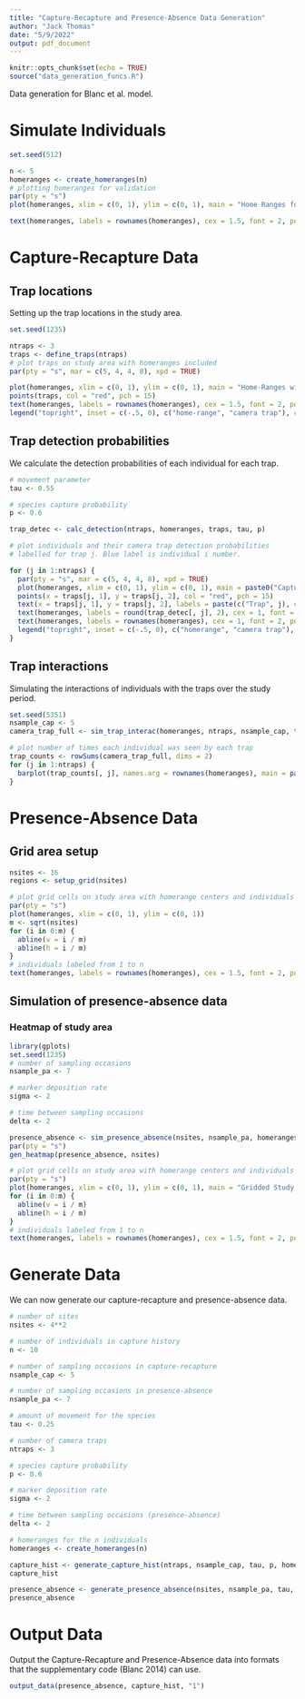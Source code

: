 ```yaml
---
title: "Capture-Recapture and Presence-Absence Data Generation"
author: "Jack Thomas"
date: "5/9/2022"
output: pdf_document
---
```


```r
knitr::opts_chunk$set(echo = TRUE)
source("data_generation_funcs.R")
```

Data generation for Blanc et al. model.

# Simulate Individuals

```r
set.seed(512)

n <- 5
homeranges <- create_homeranges(n)
# plotting homeranges for validation
par(pty = "s")
plot(homeranges, xlim = c(0, 1), ylim = c(0, 1), main = "Home Ranges for Individuals")

text(homeranges, labels = rownames(homeranges), cex = 1.5, font = 2, pos = 3)
```

# Capture-Recapture Data

## Trap locations

Setting up the trap locations in the study area.

```r
set.seed(1235)

ntraps <- 3
traps <- define_traps(ntraps)
# plot traps on study area with homeranges included
par(pty = "s", mar = c(5, 4, 4, 8), xpd = TRUE)

plot(homeranges, xlim = c(0, 1), ylim = c(0, 1), main = "Home-Ranges with Camera Traps Placed")
points(traps, col = "red", pch = 15)
text(homeranges, labels = rownames(homeranges), cex = 1.5, font = 2, pos = 3)
legend("topright", inset = c(-.5, 0), c("home-range", "camera trap"), cex = .8, col = c("black", "red"), pch = c(1, 15))
```

## Trap detection probabilities

We calculate the detection probabilities of each individual for each trap.

```r
# movement parameter
tau <- 0.55

# species capture probability
p <- 0.6

trap_detec <- calc_detection(ntraps, homeranges, traps, tau, p)

# plot individuals and their camera trap detection probabilities
# labelled for trap j. Blue label is individual i number.

for (j in 1:ntraps) {
  par(pty = "s", mar = c(5, 4, 4, 8), xpd = TRUE)
  plot(homeranges, xlim = c(0, 1), ylim = c(0, 1), main = paste0("Capture Probabilities by Trap ", j))
  points(x = traps[j, 1], y = traps[j, 2], col = "red", pch = 15)
  text(x = traps[j, 1], y = traps[j, 2], labels = paste(c("Trap", j), collapse = " "), cex = 1.5, font = 2, pos = 3)
  text(homeranges, labels = round(trap_detec[, j], 2), cex = 1, font = 2, pos = 3)
  text(homeranges, labels = rownames(homeranges), cex = 1, font = 2, pos = 2, col = "blue")
  legend("topright", inset = c(-.5, 0), c("homerange", "camera trap"), cex = .8, col = c("black", "red"), pch = c(1, 15))
}
```

## Trap interactions

Simulating the interactions of individuals with the traps over the study
period. 

```r
set.seed(5351)
nsample_cap <- 5
camera_trap_full <- sim_trap_interac(homeranges, ntraps, nsample_cap, trap_detec)

# plot number of times each individual was seen by each trap
trap_counts <- rowSums(camera_trap_full, dims = 2)
for (j in 1:ntraps) {
  barplot(trap_counts[, j], names.arg = rownames(homeranges), main = paste(c("Trap", j), collapse = " "), xlab = "individual", ylab = "count")
}
```


# Presence-Absence Data

## Grid area setup

```r
nsites <- 16
regions <- setup_grid(nsites)

# plot grid cells on study area with homerange centers and individuals labeled
par(pty = "s")
plot(homeranges, xlim = c(0, 1), ylim = c(0, 1))
m <- sqrt(nsites)
for (i in 0:m) {
  abline(v = i / m)
  abline(h = i / m)
}
# individuals labeled from 1 to n
text(homeranges, labels = rownames(homeranges), cex = 1.5, font = 2, pos = 3)
```

## Simulation of presence-absence data


### Heatmap of study area

```r
library(gplots)
set.seed(1235)
# number of sampling occasions
nsample_pa <- 7

# marker deposition rate
sigma <- 2

# time between sampling occasions
delta <- 2

presence_absence <- sim_presence_absence(nsites, nsample_pa, homeranges, regions, tau, sigma, delta)
par(pty = "s")
gen_heatmap(presence_absence, nsites)

# plot grid cells on study area with homerange centers and individuals labeled
par(pty = "s")
plot(homeranges, xlim = c(0, 1), ylim = c(0, 1), main = "Gridded Study Area")
for (i in 0:m) {
  abline(v = i / m)
  abline(h = i / m)
}
# individuals labeled from 1 to n
text(homeranges, labels = rownames(homeranges), cex = 1.5, font = 2, pos = 3)
```

# Generate Data

We can now generate our capture-recapture and presence-absence data.

```r
# number of sites
nsites <- 4**2

# number of individuals in capture history
n <- 10

# number of sampling occasions in capture-recapture
nsample_cap <- 5

# number of sampling occasions in presence-absence
nsample_pa <- 7

# amount of movement for the species
tau <- 0.25

# number of camera traps
ntraps <- 3

# species capture probability
p <- 0.6

# marker deposition rate
sigma <- 2

# time between sampling occasions (presence-absence)
delta <- 2

# homeranges for the n individuals
homeranges <- create_homeranges(n)

capture_hist <- generate_capture_hist(ntraps, nsample_cap, tau, p, homeranges)
capture_hist

presence_absence <- generate_presence_absence(nsites, nsample_pa, tau, sigma, delta, homeranges)
presence_absence
```





# Output Data

Output the Capture-Recapture and Presence-Absence data into formats
that the supplementary code (Blanc 2014) can use.

```r
output_data(presence_absence, capture_hist, "1")
```
